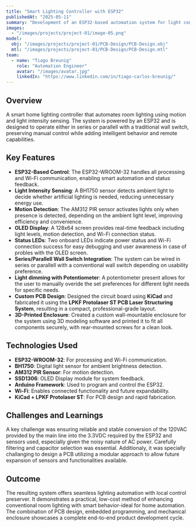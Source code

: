 ```yaml
---
title: "Smart Lighting Controller with ESP32"
publishedAt: "2025-05-11"
summary: "Development of an ESP32-based automation system for light control using motion and brightness sensing, manual override, and Wi-Fi status feedback."
images:
  - "/images/projects/project-01/image-05.png"
model:
  obj: "/images/projects/project-01/PCB-Design/PCB-Design.obj"
  mtl: "/images/projects/project-01/PCB-Design/PCB-Design.mtl"
team:
  - name: "Tiago Breunig"
    role: "Automation Engineer"
    avatar: "/images/avatar.jpg"
    linkedIn: "https://www.linkedin.com/in/tiago-carlos-breunig/"
---
```


## Overview

A smart home lighting controller that automates room lighting using motion and light intensity sensing. The system is powered by an ESP32 and is designed to operate either in series or parallell with a traditional wall switch, preserving manual control while adding intelligent behavior and remote capabilities.

## Key Features

- **ESP32-Based Control**: The ESP32-WROOM-32 handles all processing and Wi-Fi communication, enabling smart automation and status feedback.
- **Light Intensity Sensing**: A BH1750 sensor detects ambient light to decide whether artificial lighting is needed, reducing unnecessary energy use.
- **Motion Detection**: The AM312 PIR sensor activates lights only when presence is detected, depending on the ambient light level, improving efficiency and convenience.
- **OLED Display**: A 128x64 screen provides real-time feedback including light levels, motion detection, and Wi-Fi connection status.
- **Status LEDs**: Two onboard LEDs indicate power status and Wi-Fi connection success for easy debugging and user awareness in case of probles with the OLED screen.
- **Series/Parallell Wall Switch Integration**: The system can be wired in series or parallell with a conventional wall switch depending on usability preference.
- **Light dimming with Potentiometer**: A potentiometer present allows for the user to manually overide the set preferences for different light needs for specific needs.
- **Custom PCB Design**: Designed the circuit board using **KiCad** and fabricated it using the **LPKF Protolaser ST PCB Laser Structuring System**, resulting in a compact, professional-grade layout.
- **3D-Printed Enclosure**: Created a custom wall-mountable enclosure for the system using 3D modeling software and printed it to fit all components securely, with rear-mounted screws for a clean look.

## Technologies Used

- **ESP32-WROOM-32**: For processing and Wi-Fi communication.
- **BH1750**: Digital light sensor for ambient brightness detection.
- **AM312 PIR Sensor**: For motion detection.
- **SSD1306**: OLED Display module for system feedback.
- **Arduino Framework**: Used to program and control the ESP32.
- **Wi-Fi**: Enables connected functionality and future expandability.
- **KiCad + LPKF Protolaser ST**: For PCB design and rapid fabrication.

## Challenges and Learnings

A key challenge was ensuring reliable and stable conversion of the 120VAC provided by the main line into the 3.3VDC required by the ESP32 and sensors used, especially given the noisy nature of AC power. Carefully filtering and capacitor selection was essential. Additionaly, it was specially challanging to design a PCB utilizing a modular approach to allow future expansion of sensors and functionalities available.

## Outcome

The resulting system offers seamless lighting automation with local control preserver. It demonstrates a practical, low-cost method of enhancing conventional room lighting with smart behavior-ideal for home automation. The combination of PCB design, embedded programming, and mechanical enclosure showcases a complete end-to-end product development cycle.